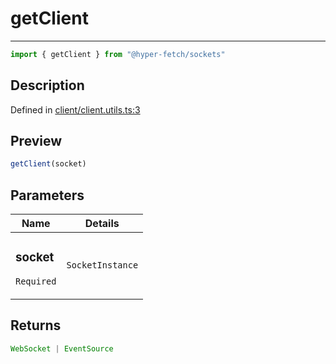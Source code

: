 

# getClient

<div class="api-docs__separator" data-reactroot="">

---

</div><div class="api-docs__import" data-reactroot="">

```ts
import { getClient } from "@hyper-fetch/sockets"
```

</div><div class="api-docs__section">

## Description

</div><div class="api-docs__description"><span class="api-docs__do-not-parse">



</span></div><p class="api-docs__definition">

Defined in [client/client.utils.ts:3](https://github.com/BetterTyped/hyper-fetch/blob/993719ed/packages/sockets/src/client/client.utils.ts#L3)

</p><div class="api-docs__section">

## Preview

</div><div class="api-docs__preview fn">

```ts
getClient(socket)
```

</div><div class="api-docs__section">

## Parameters

</div><div class="api-docs__parameters"><table><thead><tr><th>Name</th><th>Details</th></tr></thead><tbody><tr param-data="socket"><td class="api-docs__param-name required">

### socket 

`Required`

</td><td class="api-docs__param-type">

`SocketInstance`

</td></tr></tbody></table></div><div class="api-docs__section">

## Returns

</div><div class="api-docs__returns">

```ts
WebSocket | EventSource
```

</div>